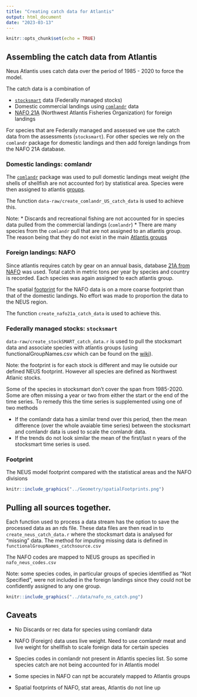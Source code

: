 ```yaml
---
title: "Creating catch data for Atlantis"
output: html_document
date: "2023-03-13"
---
```


```r
knitr::opts_chunk$set(echo = TRUE)
```

## Assembling the catch data from Atlantis

Neus Atlantis uses catch data over the period of 1985 - 2020 to force the model.

The catch data is a combination of

*   [`stocksmart`](https://noaa-edab.github.io/stocksmart/) data (Federally managed stocks)
*   Domestic commercial  landings using [`comlandr`](https://noaa-edab.github.io/comlandr/) data
*   [NAFO 21A](https://www.nafo.int/Data/STATLANT-21A) (Northwest Atlantis Fisheries Organization) for foreign landings 

For species that are Federally managed and assessed we use the catch data from the assessments (`stocksmart`). For other species we rely on the `comlandr` package for domestic landings and then add foreign landings from the NAFO 21A database.

### Domestic landings: comlandr

The [`comlandr`](https://noaa-edab.github.io/comlandr/) package was used to pull domestic landings meat weight (the shells of shellfish are not accounted for) by statistical area. Species were then assigned to atlantis [groups](https://github.com/NOAA-EDAB/neus-atlantis/wiki/Functional-Groups).

The function `data-raw/create_comlandr_US_catch_data` is used to achieve this.

Note: 
* Discards and recreational fishing are not accounted for in species data pulled from the commercial landings (`comlandr`)
* There are many species from the `comlandr` pull that are not assigned to an atlantis group. The reason being that they do not exist in the main [Atlantis groups](https://github.com/NOAA-EDAB/neus-atlantis/wiki/Functional-Groups)


### Foreign landings: NAFO

Since atlantis requires catch by gear on an annual basis, database [21A from NAFO](https://www.nafo.int/Data/STATLANT-21A) was used. Total catch in metric tons per year by species and country is recorded. Each species was again assigned to each atlantis group.

The spatial [footprint](#footprint) for the NAFO data is on a more coarse footprint than that of the domestic landings. No effort was made to proportion the data to the NEUS region.


The function `create_nafo21a_catch_data` is used to achieve this.

### Federally managed stocks: `stocksmart`

`data-raw/create_stockSMART_catch_data.r` is used to pull the stocksmart data and associate species with atlantis groups (using functionalGroupNames.csv which can be found on the [wiki](https://github.com/NOAA-EDAB/neus-atlantis/wiki/Functional-Groups)).

Note: the footprint is for each stock is different and may lie outside our defined NEUS footprint. However all species are defined as Northwest Atlanic stocks.

Some of the species in stocksmart don't cover the span from 1985-2020. Some are often missing a year or two from either the start or the end of the time series. To remedy this the time series is supplemented using one of two methods

* If the comlandr data has a similar trend over this period, then the mean difference (over the whole avaiable time series) between the stocksmart and comlandr data is used to scale the comlandr data.
* If the trends do not look similar the mean of the first/last n years of the stocksmart time series is used.

### Footprint 

The NEUS model footprint compared with the statistical areas and the NAFO divisions

```r
knitr::include_graphics("../Geometry/spatialFootprints.png")

```

## Pulling all sources together.

Each function used to process a data stream has the option to save the processed data as an rds file. These data files are then read in to `create_neus_catch_data.r` where the stocksmart data is analysed for "missing" data. The method for imputing missing data is defined in `functionalGroupNames_catchsource.csv`

The NAFO codes are mapped to NEUS groups as specified in `nafo_neus_codes.csv`

Note: some species codes, in particular groups of species identified as "Not Specified", were not included in the foreign landings since they could not be confidently assigned to any one group.

```r
knitr::include_graphics("../data/nafo_ns_catch.png")
```

## Caveats

* No Discards or rec data for species using comlandr data

* NAFO (Foreign) data uses live weight. Need to use comlandr meat and live weight for shellfish to scale foreign data for certain species

* Species codes in comlandr not present in Atlantis species list. So some species catch are not being accounted for in Atlantis model

* Some species in NAFO can npt be accurately mapped to Atlantis groups

* Spatial footprints of NAFO, stat areas, Atlantis do not line up